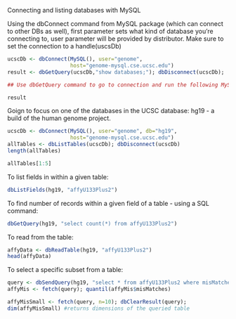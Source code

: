 Connecting and listing databases with MySQL

Using the dbConnect command from MySQL package (which can connect to other DBs as well), first parameter sets what kind of database you're connecting to, user parameter will be provided by distributor. Make sure to set the connection to a handle(uscsDb)
```r
ucscDb <- dbConnect(MySQL(), user="genome",
                    host="genome-mysql.cse.ucsc.edu")
result <- dbGetQuery(ucscDb,"show databases;"); dbDisconnect(ucscDb);

## Use dbGetQuery command to go to connection and run the following MySQL command. After result is attained, disconnect from the DB

```

```r
result
```

Goign to focus on one of the databases in the UCSC database: hg19 - a build of the human genome project.

```r
ucscDb <- dbConnect(MySQL(), user="genome", db="hg19",
                    host="genome-mysql.cse.ucsc.edu")
allTables <- dbListTables(ucscDb); dbDisconnect(ucscDb)
length(allTables)
```
```r
allTables[1:5]
```

To list fields in within a given table:

```r
dbListFields(hg19, "affyU133Plus2")
```

To find number of records within a given field of a table - using a SQL command:

```r
dbGetQuery(hg19, "select count(*) from affyU133Plus2")
```

To read from the table:

```r
affyData <- dbReadTable(hg19, "affyU133Plus2")
head(affyData)
```

To select a specific subset from a table:

```r
query <- dbSendQuery(hg19, "select * from affyU133Plus2 where misMatches between 1 and 3")
affyMis <- fetch(query); quantil(affyMis$misMatches)

affyMisSmall <- fetch(query, n=10); dbClearResult(query); 
dim(affyMisSmall) #returns dimensions of the queried table
```


